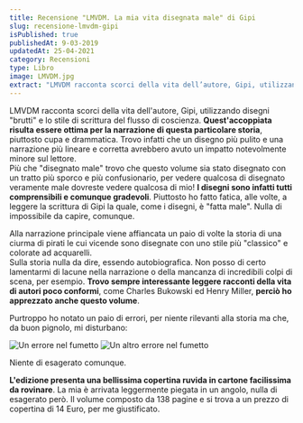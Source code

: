 ```yaml
---
title: Recensione "LMVDM. La mia vita disegnata male" di Gipi
slug: recensione-lmvdm-gipi
isPublished: true
publishedAt: 9-03-2019
updatedAt: 25-04-2021
category: Recensioni
type: Libro
image: LMVDM.jpg
extract: "LMVDM racconta scorci della vita dell’autore, Gipi, utilizzando disegni “brutti” e lo stile di scrittura del flusso di coscienza. Quest’accoppiata risulta essere ottima per la narrazione di questa particolare storia, piuttosto cupa e drammatica. Trovo infatti che un disegno più pulito e una narrazione più lineare e corretta avrebbero avuto un impatto notevolmente minore sul lettore. Più che “disegnato male” trovo che questo volume sia stato disegnato con un tratto più sporco e più confusionario, per vedere qualcosa di disegnato veramente male dovreste vedere qualcosa di mio! I disegni sono infatti tutti comprensibili e comunque gradevoli. Piuttosto ho fatto fatica, alle volte, a leggere la scrittura di Gipi la quale, come i disegni, è “fatta male”. Nulla di impossibile da capire, comunque."
---
```


<Book slug="lmvdm-la-mia-vita-disegnata-male" />

LMVDM racconta scorci della vita dell'autore, Gipi, utilizzando disegni "brutti" e lo stile di scrittura del flusso di coscienza. **Quest'accoppiata risulta essere ottima per la narrazione di questa particolare storia**, piuttosto cupa e drammatica. Trovo infatti che un disegno più pulito e una narrazione più lineare e corretta avrebbero avuto un impatto notevolmente minore sul lettore.  
Più che "disegnato male" trovo che questo volume sia stato disegnato con un tratto più sporco e più confusionario, per vedere qualcosa di disegnato veramente male dovreste vedere qualcosa di mio! **I disegni sono infatti tutti comprensibili e comunque gradevoli**. Piuttosto ho fatto fatica, alle volte, a leggere la scrittura di Gipi la quale, come i disegni, è "fatta male". Nulla di impossibile da capire, comunque.

Alla narrazione principale viene affiancata un paio di volte la storia di una ciurma di pirati le cui vicende sono disegnate con uno stile più "classico" e colorate ad acquarelli.  
Sulla storia nulla da dire, essendo autobiografica. Non posso di certo lamentarmi di lacune nella narrazione o della mancanza di incredibili colpi di scena, per esempio. **Trovo sempre interessante leggere racconti della vita di autori poco conformi**, come Charles Bukowski ed Henry Miller, **perciò ho apprezzato anche questo volume**.

Purtroppo ho notato un paio di errori, per niente rilevanti alla storia ma che, da buon pignolo, mi disturbano:

<Image url="books/LMVDM_1.jpg" alt="Un errore nel fumetto" layout="intrinsic" width={330} height={417} center={true}/>

<Image url="books/LMVDM_2.jpg" alt="Un altro errore nel fumetto" layout="intrinsic" width={1024} height={417} center={true}/>

Niente di esagerato comunque.

**L'edizione presenta una bellissima copertina ruvida in cartone facilissima da rovinare**. La mia è arrivata leggermente piegata in un angolo, nulla di esagerato però. Il volume composto da 138 pagine e si trova a un prezzo di copertina di 14 Euro, per me giustificato.
